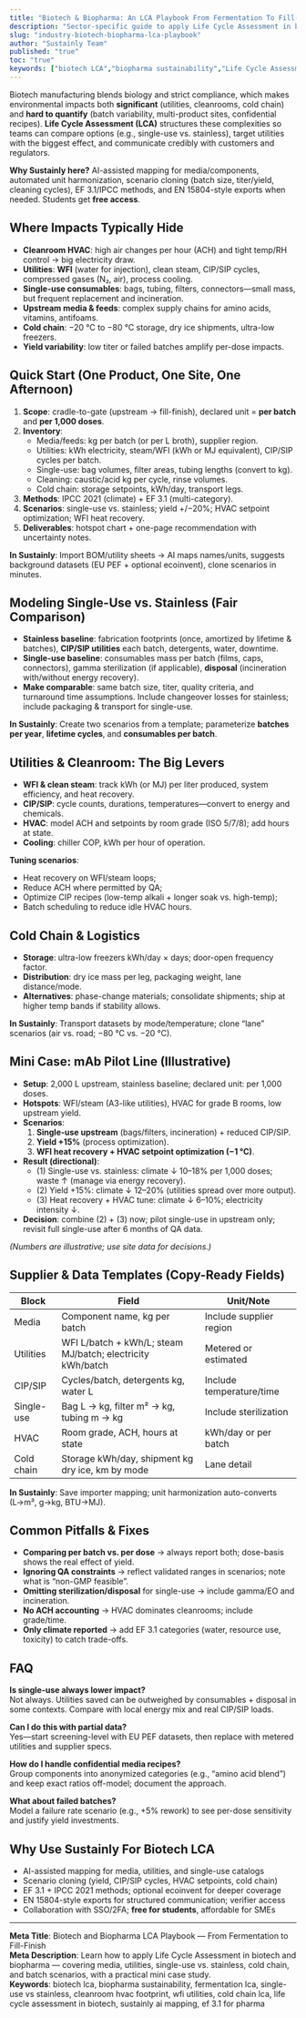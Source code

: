```yaml
---
title: "Biotech & Biopharma: An LCA Playbook From Fermentation To Fill-Finish"
description: "Sector-specific guide to apply Life Cycle Assessment in biotech: media and utilities mapping, single-use vs. stainless, cold chain, batch scenarios, and a mini case."
slug: "industry-biotech-biopharma-lca-playbook"
author: "Sustainly Team"
published: "true"
toc: "true"
keywords: ["biotech LCA","biopharma sustainability","Life Cycle Assessment (LCA)","single-use vs stainless","fermentation LCA","cleanroom energy","WFI and utilities","cold chain footprint"]
---
```


Biotech manufacturing blends biology and strict compliance, which makes environmental impacts both **significant** (utilities, cleanrooms, cold chain) and **hard to quantify** (batch variability, multi-product sites, confidential recipes). **Life Cycle Assessment (LCA)** structures these complexities so teams can compare options (e.g., single-use vs. stainless), target utilities with the biggest effect, and communicate credibly with customers and regulators.

**Why Sustainly here?** AI-assisted mapping for media/components, automated unit harmonization, scenario cloning (batch size, titer/yield, cleaning cycles), EF 3.1/IPCC methods, and EN 15804-style exports when needed. Students get **free access**.

## Where Impacts Typically Hide

- **Cleanroom HVAC**: high air changes per hour (ACH) and tight temp/RH control → big electricity draw.
- **Utilities**: **WFI** (water for injection), clean steam, CIP/SIP cycles, compressed gases (N₂, air), process cooling.
- **Single-use consumables**: bags, tubing, filters, connectors—small mass, but frequent replacement and incineration.
- **Upstream media & feeds**: complex supply chains for amino acids, vitamins, antifoams.
- **Cold chain**: −20 °C to −80 °C storage, dry ice shipments, ultra-low freezers.
- **Yield variability**: low titer or failed batches amplify per-dose impacts.

## Quick Start (One Product, One Site, One Afternoon)

1. **Scope**: cradle-to-gate (upstream → fill-finish), declared unit = **per batch** and **per 1,000 doses**.
2. **Inventory**:
   - Media/feeds: kg per batch (or per L broth), supplier region.
   - Utilities: kWh electricity, steam/WFI (kWh or MJ equivalent), CIP/SIP cycles per batch.
   - Single-use: bag volumes, filter areas, tubing lengths (convert to kg).
   - Cleaning: caustic/acid kg per cycle, rinse volumes.
   - Cold chain: storage setpoints, kWh/day, transport legs.
3. **Methods**: IPCC 2021 (climate) + EF 3.1 (multi-category).
4. **Scenarios**: single-use vs. stainless; yield +/−20%; HVAC setpoint optimization; WFI heat recovery.
5. **Deliverables**: hotspot chart + one-page recommendation with uncertainty notes.

**In Sustainly**: Import BOM/utility sheets → AI maps names/units, suggests background datasets (EU PEF + optional ecoinvent), clone scenarios in minutes.

## Modeling Single-Use vs. Stainless (Fair Comparison)

- **Stainless baseline**: fabrication footprints (once, amortized by lifetime & batches), **CIP/SIP utilities** each batch, detergents, water, downtime.
- **Single-use baseline**: consumables mass per batch (films, caps, connectors), gamma sterilization (if applicable), **disposal** (incineration with/without energy recovery).
- **Make comparable**: same batch size, titer, quality criteria, and turnaround time assumptions. Include changeover losses for stainless; include packaging & transport for single-use.

**In Sustainly**: Create two scenarios from a template; parameterize **batches per year**, **lifetime cycles**, and **consumables per batch**.

## Utilities & Cleanroom: The Big Levers

- **WFI & clean steam**: track kWh (or MJ) per liter produced, system efficiency, and heat recovery.
- **CIP/SIP**: cycle counts, durations, temperatures—convert to energy and chemicals.
- **HVAC**: model ACH and setpoints by room grade (ISO 5/7/8); add hours at state.
- **Cooling**: chiller COP, kWh per hour of operation.

**Tuning scenarios**:

- Heat recovery on WFI/steam loops;
- Reduce ACH where permitted by QA;
- Optimize CIP recipes (low-temp alkali + longer soak vs. high-temp);
- Batch scheduling to reduce idle HVAC hours.

## Cold Chain & Logistics

- **Storage**: ultra-low freezers kWh/day × days; door-open frequency factor.
- **Distribution**: dry ice mass per leg, packaging weight, lane distance/mode.
- **Alternatives**: phase-change materials; consolidate shipments; ship at higher temp bands if stability allows.

**In Sustainly**: Transport datasets by mode/temperature; clone “lane” scenarios (air vs. road; −80 °C vs. −20 °C).

## Mini Case: mAb Pilot Line (Illustrative)

- **Setup**: 2,000 L upstream, stainless baseline; declared unit: per 1,000 doses.
- **Hotspots**: WFI/steam (A3-like utilities), HVAC for grade B rooms, low upstream yield.
- **Scenarios**:
  1. **Single-use upstream** (bags/filters, incineration) + reduced CIP/SIP.
  2. **Yield +15%** (process optimization).
  3. **WFI heat recovery + HVAC setpoint optimization (−1 °C)**.
- **Result (directional)**:
  - (1) Single-use vs. stainless: climate ↓ 10–18% per 1,000 doses; waste ↑ (manage via energy recovery).
  - (2) Yield +15%: climate ↓ 12–20% (utilities spread over more output).
  - (3) Heat recovery + HVAC tune: climate ↓ 6–10%; electricity intensity ↓.
- **Decision**: combine (2) + (3) now; pilot single-use in upstream only; revisit full single-use after 6 months of QA data.

_(Numbers are illustrative; use site data for decisions.)_

## Supplier & Data Templates (Copy-Ready Fields)

| Block      | Field                                                      | Unit/Note                |
| ---------- | ---------------------------------------------------------- | ------------------------ |
| Media      | Component name, kg per batch                               | Include supplier region  |
| Utilities  | WFI L/batch + kWh/L; steam MJ/batch; electricity kWh/batch | Metered or estimated     |
| CIP/SIP    | Cycles/batch, detergents kg, water L                       | Include temperature/time |
| Single-use | Bag L → kg, filter m² → kg, tubing m → kg                  | Include sterilization    |
| HVAC       | Room grade, ACH, hours at state                            | kWh/day or per batch     |
| Cold chain | Storage kWh/day, shipment kg dry ice, km by mode           | Lane detail              |

**In Sustainly**: Save importer mapping; unit harmonization auto-converts (L→m³, g→kg, BTU→MJ).

## Common Pitfalls & Fixes

- **Comparing per batch vs. per dose** → always report both; dose-basis shows the real effect of yield.
- **Ignoring QA constraints** → reflect validated ranges in scenarios; note what is “non-GMP feasible”.
- **Omitting sterilization/disposal** for single-use → include gamma/EO and incineration.
- **No ACH accounting** → HVAC dominates cleanrooms; include grade/time.
- **Only climate reported** → add EF 3.1 categories (water, resource use, toxicity) to catch trade-offs.

## FAQ

**Is single-use always lower impact?**\
Not always. Utilities saved can be outweighed by consumables + disposal in some contexts. Compare with local energy mix and real CIP/SIP loads.

**Can I do this with partial data?**\
Yes—start screening-level with EU PEF datasets, then replace with metered utilities and supplier specs.

**How do I handle confidential media recipes?**\
Group components into anonymized categories (e.g., “amino acid blend”) and keep exact ratios off-model; document the approach.

**What about failed batches?**\
Model a failure rate scenario (e.g., +5% rework) to see per-dose sensitivity and justify yield investments.

## Why Use Sustainly For Biotech LCA

- AI-assisted mapping for media, utilities, and single-use catalogs
- Scenario cloning (yield, CIP/SIP cycles, HVAC setpoints, cold chain)
- EF 3.1 + IPCC 2021 methods; optional ecoinvent for deeper coverage
- EN 15804-style exports for structured communication; verifier access
- Collaboration with SSO/2FA; **free for students**, affordable for SMEs

---

**Meta Title**: Biotech and Biopharma LCA Playbook — From Fermentation to Fill-Finish\
**Meta Description**: Learn how to apply Life Cycle Assessment in biotech and biopharma — covering media, utilities, single-use vs. stainless, cold chain, and batch scenarios, with a practical mini case study.\
**Keywords**: biotech lca, biopharma sustainability, fermentation lca, single-use vs stainless, cleanroom hvac footprint, wfi utilities, cold chain lca, life cycle assessment in biotech, sustainly ai mapping, ef 3.1 for pharma